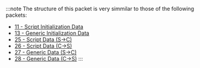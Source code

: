:::note
The structure of this packet is very simmilar to those of the following packets:
* [11 - Script Initialization Data](../packets/11-script-initialization-data.mdx)
* [13 - Generic Initialization Data](../packets/13-generic-initialization-data.mdx)
* [25 - Script Data (S->C)](../packets/25-script-data-s2c.mdx)
* [26 - Script Data (C->S)](../packets/26-script-data-c2s.mdx)
* [27 - Generic Data (S->C)](../packets/27-generic-data-s2c.mdx)
* [28 - Generic Data (C->S)](../packets/28-generic-data-c2s.mdx)
:::
